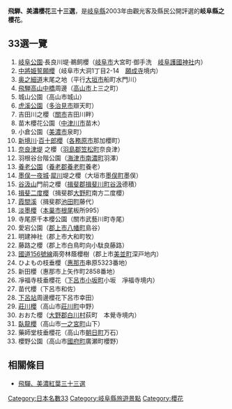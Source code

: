 '''飛騨、美濃櫻花三十三選'''，是[[岐阜縣|岐阜縣]]2003年由觀光客及縣民公開評選的'''岐阜縣之櫻花'''。

==33選一覽==
#[[岐阜公園|岐阜公園]]·長良川堤·鵜飼櫻（[[岐阜市|岐阜市]]大宮町·御手洗　[[岐阜護國神社|岐阜護國神社]]内）
#[[中將姫誓願櫻|中將姫誓願櫻]]（岐阜市大洞1丁目2-14　[[願成寺_(岐阜市)|願成寺]]境内）
#[[奥之細道|奥之細道]]末尾之地（平行[[大垣市|大垣市]]船町水門川）
#[[中橋_(宮川)|飛騨高山中橋]]周邊（[[高山市|高山市]]上三之町）
#城山公園（高山市城山）
#[[虎溪公園|虎溪公園]]（[[多治見市|多治見市]]辯天町）
#吉田川之櫻（[[關市|關市]]吉田川畔）
#苗木櫻花公園（[[中津川市|中津川市]]苗木）
#小倉公園（[[美濃市|美濃市]]泉町）
#[[新境川|新境川]]·[[百十郎櫻|百十郎櫻]]（[[各務原市|各務原市]]那加櫻町）
#[[奈良津堤|奈良津堤]] 之櫻（[[羽島郡|羽島郡]][[笠松町|笠松町]]奈良津）
#羽根谷台階公園（[[海津市|海津市]][[南濃町|南濃町]]羽澤）
#[[養老公園|養老公園]]（[[養老郡|養老郡]][[養老町|養老町]]養老）
#[[墨俣一夜城|墨俣一夜城]]·[[犀川_(岐阜縣)|犀川]]堤之櫻（大垣市[[墨俣町|墨俣町]]墨俣）
#[[華嚴寺_(谷汲德積)|谷汲山]]門前之櫻（[[揖斐郡|揖斐郡]][[揖斐川町|揖斐川町]][[谷汲村|谷汲]]德積）
#[[揖斐二度櫻|揖斐二度櫻]]（揖斐郡[[大野町|大野町]]南方二度櫻）
#[[霞間溪|霞間溪]]（揖斐郡[[池田町_(岐阜縣)|池田町]]藤代）
#[[淡墨櫻|淡墨櫻]]（[[本巢市|本巢市]][[根尾村|根尾]]板所995）
#寺尾原千本櫻公園（關市武藝川町寺尾）
#愛宕公園（[[郡上市|郡上市]][[八幡町_(岐阜縣)|八幡町]]島谷）
#明建神社（郡上市大和町牧）
#藤路之櫻（郡上市白鳥町向小駄良藤路）
#[[國道156號|國道156號線]]兩旁林蔭櫻樹（郡上市[[美並村_(岐阜縣)|美並町]]深戸地内）
#ひよもの枝垂櫻（[[惠那市|惠那市]]串原5323番地）
#新田櫻（惠那市上矢作町2858番地）
#凈福寺枝垂櫻花（[[下呂市|下呂市]][[小坂町_(岐阜縣)|小坂町]]小坂　凈福寺境内）
#苗代櫻（下呂市和佐）
#[[下呂站|下呂站]]周邊櫻花下呂市幸田）
#[[莊川櫻|莊川櫻]]（高山市[[莊川村|莊川町]]中野）
#おおた櫻（[[大野郡_(岐阜縣)|大野郡]][[白川村|白川村]]荻町　本覺寺境内）
#[[臥龍櫻|臥龍櫻]]（高山市[[宮村|一之宮町]]山下）
#藥師堂枝垂櫻花（高山市[[朝日村_(岐阜縣)|朝日町]]万石）
#櫻野公園（高山市[[國府町_(岐阜縣)|國府町]]廣瀬町櫻野）

==相關條目==
*[[飛驒、美濃紅葉三十三選|飛驒、美濃紅葉三十三選]]

[[Category:日本名數33|Category:日本名數33]]
[[Category:岐阜縣旅遊景點|Category:岐阜縣旅遊景點]]
[[Category:櫻花|Category:櫻花]]